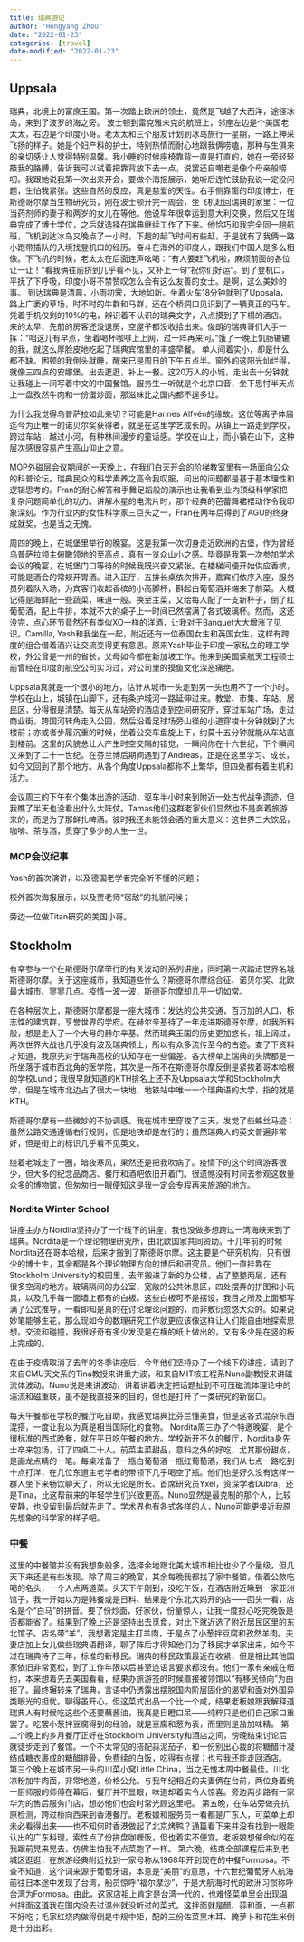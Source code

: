 ```yaml
---
title: 瑞典游记
author: "Hongyang Zhou"
date: "2022-01-23"
categories: [travel]
date-modified: "2022-01-23"
---
```


## Uppsala

瑞典，北境上的富庶王国。第一次踏上欧洲的领土，竟然是飞越了大西洋，途径冰岛，来到了波罗的海之旁。
波士顿到雷克雅未克的航班上，邻座左边是个美国老太太，右边是个印度小哥。老太太和三个朋友计划到冰岛旅行一星期，一路上神采飞扬的样子。她是个妇产科的护士，特别热情而耐心地跟我俩唠嗑，那种与生俱来的亲切感让人觉得特别温馨。我小睡的时候座椅靠背一直是打直的，她在一旁轻轻敲我的胳膊，告诉我可以试着把靠背放下去一点，说罢还自嘲老是像个母亲般唠叨。我跟她说我第一次出来开会，要做个海报展示，她听后连忙鼓励我说一定没问题，生怕我紧张。这些自然的反应，真是慈爱的天性。右手侧靠窗的印度博士，在斯德哥尔摩当生物研究员，刚在波士顿开完一周会，坐飞机赶回瑞典的家里：一位当药剂师的妻子和两岁的女儿在等他。他说早年很幸运到意大利交换，然后又在瑞典完成了博士学位，之后就选择在瑞典继续工作了下来。他恰巧和我完全同一趟航班，飞机到达冰岛又晚点了一小时，下趟的起飞时间有些赶，于是就有了我俩一路小跑带插队的入境找登机口的经历。奋斗在海外的印度人，跟我们中国人是多么相像。下飞机的时候，老太太在后面连声吆喝：“有人要赶飞机啦，麻烦前面的各位让一让！”看我俩往前挤到几乎看不见，又补上一句“祝你们好运”。到了登机口，平抚了下呼吸，印度小哥不禁赞叹怎么会有这么友善的女士。是啊，这么美妙的事。
到达瑞典是清晨，小雨初霁，大地如新。坐着火车18分钟就到了Uppsala，路上广袤的草场，时不时的牛群和马群，还在个桥洞口见识到了一辆真正的马车。凭着手机仅剩的10%的电，辨识着不认识的瑞典文字，八点摸到了下榻的酒店。来的太早，先前的房客还没退房，空屋子都没收拾出来。俊朗的瑞典哥们大手一挥：“咱这儿有早点，坐着喝杯咖啡上上网，过一阵再来问。”饿了一晚上饥肠辘辘的我，就这么厚脸皮地吃起了瑞典宾馆里的丰盛早餐。
单人间着实小，却是什么都不缺。困顿的我倒头就睡，醒来已是周日的下午五点半。窗外的这阳光灿烂得，就像三四点的安娜堡。出去逛逛，补上一餐。这20万人的小城，走出去十分钟就让我碰上一间写着中文的中国餐馆。服务生一听就是个北京口音，坐下思忖半天点上一盘孜然牛肉和一份蛋炒面，那滋味比之国内都不逞多让。

为什么我觉得乌普萨拉如此亲切？可能是Hannes Alfvén的缘故。这位等离子体届迄今为止唯一的诺贝尔奖获得者，就是在这里学艺成长的。从镇上一路走到学校，跨过车站，越过小河，有种林间漫步的童话感。学校在山上，而小镇在山下，这种层次感很容易产生高山仰止之意。

MOP外磁层会议期间的一天晚上，在我们白天开会的阶梯教室里有一场面向公众的科普论坛。瑞典民众的科学素养之高令我叹服，问出的问题都是基于基本理性和逻辑思考的。Fran的耐心解答和手舞足蹈般的演示也让我看到业内顶级科学家把复杂问题简单化的功力。讲解木星的电流片时，那个经典的芭蕾舞裙䙓动作令我印象深刻。作为行业内的女性科学家三巨头之一，Fran在两年后得到了AGU的终身成就奖，也是当之无愧。

周四的晚上，在城堡里举行的晚宴。这是我第一次切身走近欧洲的古堡，作为曾经乌普萨拉领主俯瞰领地的至高点，真有一览众山小之感。毕竟是我第一次参加学术会议的晚宴，在城堡门口等待的时候我既兴奋又紧张。在楼梯间便开始供应香槟，可能是酒会的常规开胃酒。进入正厅，五排长桌依次排开，嘉宾们依序入座，服务员列着队入场，为宾客们收起香槟的小高脚杯，斟起白葡萄酒并端来了前菜。大概记得是海鲜配一些蔬菜，味道一般。换至主菜，又给每人配了一支新杯子，倒了红葡萄酒，配上牛排，本就不大的桌子上一时间已然摆满了各式玻璃杯。然而，这还没完，点心环节竟然还有类似XO一样的洋酒，让我对于Banquet大大增涨了见识。Camilla, Yash和我坐在一起，附近还有一位泰国女生和英国女生，这样有跨度的组合借着酒兴让交流变得更有意思。原来Yash毕业于印度一家私立的理工学校，外公曾是一州的省长，父母如今都在新加坡工作。他来到美国读航天工程硕士前曾经在印度的航空公司实习过，对公司里的摸鱼文化深恶痛绝。

Uppsala真就是一个很小的地方，估计从城市一头走到另一头也用不了一个小时。学校在山上，城镇在山脚下，还有条护城河一路延伸过来。教堂、市集、车站、居民区，分得很是清楚。每天从车站旁的酒店走到空间研究所，穿过车站广场，走过商业街，跨国河转角走入公园，然后沿着足球场旁山径的小道穿梭十分钟就到了大楼前；亦或者步履沉重的时候，坐着公交车盘旋上下，约莫十五分钟就能从车站直到楼前。这里的风貌总让人产生时空交隔的错觉，一瞬间你在十六世纪，下个瞬间又来到了二十一世纪。在芬兰博后期间遇到了Andreas，正是在这里学习、成长，如今又回到了那个地方。从各个角度Uppsala都称不上繁华，但四处都有着生机和活力。

会议周三的下午有个集体出游的活动，驱车半小时来到附近一处古代战争遗迹，但我瞧了半天也没看出什么大阵仗。Tamas他们这群老家伙们显然也不是奔着旅游来的，而是为了那鲜扎啤酒。彼时我还未能领会酒的重大意义：这世界三大饮品，咖啡、茶与酒，贯穿了多少的人生一世。

### MOP会议纪事

Yash的首次演讲，以及德国老学者完全听不懂的问题；

校外首次海报展示，以及贾老师“宿敌”的礼貌问候；

旁边一位做Titan研究的美国小哥。

## Stockholm

有幸参与一个在斯德哥尔摩举行的有关波动的系列讲座，同时第一次踏进世界名城斯德哥尔摩。关于这座城市，我知道些什么？斯德哥尔摩综合征、诺贝尔奖、北欧最大城市、寥寥几点。疫情一波一波，斯德哥尔摩却几乎一切如常。

在各种层次上，斯德哥尔摩都是一座大城市：发达的公共交通，百万加的人口，标志性的建筑群，享誉世界的学府。在赫尔辛基待了一年走进斯德哥尔摩，如我所料般，想是走入了一个大号的赫尔辛基。然而瑞典王国的历史更加悠长，祖上阔过，两次世界大战也几乎没有波及瑞典领土，所以有众多流传至今的古迹。查了下资料才知道，我原先对于瑞典高校的认知存在一些偏差。各大榜单上瑞典的头牌都是一所坐落于城市西北角的医学院，其次是一所不在斯德哥尔摩反倒是紧挨着哥本哈根的学校Lund；我很早就知道的KTH排名上还不及Uppsala大学和Stockholm大学，但是在城市北边占了很大一块地，地铁站中唯一一个瑞典语的大学，指的就是KTH。

斯德哥尔摩有一些微妙的不协调感。我在城市里穿梭了三天，发觉了些蛛丝马迹：虽然公路交通遵循右行规则，但是地铁却是左行的；虽然瑞典人的英文普遍非常好，但是街上的标识几乎看不见英文。

绕着老城走了一圈，暗夜寒风，果然还是把我吹病了。疫情下的这个时间游客很少，但大多的纪念品商店、餐厅和酒吧依旧开着门。很遗憾没有时间去参观这数量众多的博物馆，但匆匆扫一眼便知这是我一定会专程再来旅游的地方。

### Nordita Winter School

讲座主办方Nordita坚持办了一个线下的讲座，我也没做多想跨过一湾海峡来到了瑞典。Nordita是一个理论物理研究所，由北欧国家共同资助。十几年前的时候Nordita还在哥本哈根，后来才搬到了斯德哥尔摩。这主要是个研究机构，只有很少的博士生，其余都是各个理论物理方向的博后和研究员。他们一直挂靠在Stockholm University的校园里，去年搬进了新的办公楼，占了整整两层，还有很多空阔的地方。玻璃隔间的办公室，宽敞的公共休息区，四处摆弄的拼图和小玩具，以及几乎每一面墙上都有的白板。这些白板可不是摆设，我目之所及上面都写满了公式推导，一看即知是真的在讨论理论问题的，而非敷衍忽悠大众的。如果说妙笔能够生花，那么现如今的数理研究工作就更应该像这样让人们能自由地探索思想。交流和碰撞，我很好奇有多少发现是在横的纸上做出的，又有多少是在竖的板上完成的。

在由于疫情取消了去年的冬季讲座后，今年他们坚持办了一个线下的讲座，请到了来自CMU天文系的Tina教授来讲重力波，和来自MIT核工程系Nuno副教授来讲磁流体波动。Nuno说是来讲波动，讲着讲着决定把话题扯到不可压磁流体理论中的湍流和磁重联，虽不是我直接来的目的，但也是打开了一类研究的新窗口。

每天午餐都在学校的餐厅吃自助，我感觉瑞典比芬兰懂美食，但是这各式混杂东西混搭，一度让我以为真是相当国际化的食物。
Nordita周三办了个特邀晚宴，是个很标准的西式晚餐，就在平日吃午餐的地方。学校新开不久的餐厅，Nordita身先士卒来包场，订了四桌二十人。前菜主菜甜品，意料之外的好吃，尤其那份甜点，是画龙点睛的一笔。每桌准备了一瓶白葡萄酒一瓶红葡萄酒，我们从七点一路吃到十点打洋，在几位东道主老学者的带领下几乎喝空了瓶。他们也是好久没有这样一群人坐下来畅饮聊天了，所以无论是所长、首席研究员Yxel，资深学者Dubra，还是Tina，比这帮前来的年轻学生们兴致更高。Nuno显然是最克制的那个人，比较安静，也没留到最后就先走了。学术界也有各式各样的人，Nuno可能更接近我原先想象的科学家的样子吧。

### 中餐

这里的中餐馆并没有我想象般多，选择余地跟北美大城市相比也少了个量级，但几天下来还是有些发现。除了周三的晚宴，其余每晚我都找了家中餐馆，借着公款吃喝的名头，一个人点两道菜。头天下午刚到，没吃午饭，在酒店附近瞅到一家亚洲馆子，我一开始以为是韩餐或是日料、结果是个东北大妈开的店——回头一看，店名是个“白马”的拼音。要了份炒面，好家伙，份量惊人，让我一度担心吃完晚饭是否都能省了。结果到了晚上还是坚持出去觅食，对比下就近选了附近居民区里的东北馆子。店名带“羊”，我想着定是主打羊肉，于是点了小葱拌豆腐和孜然羊肉。夫妻店加上女儿做些瑞典语翻译，聊了阵后才得知他们为了移民才举家出来，如今不过在瑞典待了三年，标准的新移民。瑞典的移民政策最近在收紧，但是相比其他国家依旧非常宽松，到了工作年限以后甚至连语言要求都没有。他们一家有亲戚在纽约，本来想着先去美国看看，结果办旅游签的时候直接被领馆以“有移民倾向”为由拒了。最终辗转来了瑞典，言语中仍透露出摆脱国内阶层固化的渴望和面对外国异类眼光的担忧。聊得虽开心，但这菜式出品一个比一个咸，结果老板娘跟我解释道瑞典人有时候吃这些个还要蘸酱油，我真是目瞪口呆——纯粹只是他们自己家口重罢了。吃罢小葱拌豆腐得到的经验，就是豆腐和葱为表，而里则是盐加味精。
第二个晚上的乡月餐厅正好在Stockholm University和酒店之间，傍晚结束讨论后就徒步走到了餐馆。一个不太常见的搭配蒜泥茄子，和一份别出心裁的将糖醋汁凝结成糖衣裹成的糖醋排骨，免费续的白饭，吃得有点撑；也亏我还能走回酒店。
第三个晚上在城市另一头的川菜小窝Little China，当之无愧本周中餐最佳。川北凉粉加牛肉面，非常地道，价格公允。与我年纪相近的夫妻俩在台前，两位身着统一厨师服的师傅在幕后，餐厅并不显眼，味道却着实令人惊喜。旁边两步路有一家华为的售后服务门店，想必他们也会时常光顾这里吧。
第五晚，在车站旁做完抗原检测，跨过桥向西来到香港餐厅。老板娘和服务员一看都是广东人，可菜单上却未必看得出来——也不知何时香港做起了北京烤鸭？通篇看下来并没有找到一眼能认出的广东料理，索性点了份拼盘咖喱饭，但也着实不便宜。老板娘想催命似的在我跟前晃来晃去，仿佛生怕我不点菜跑了一样。
第六晚，结束全部课程后来到老城区逛逛，在旅游经典附近找到一家号称从1968年开到现在的中餐Formosa。不查不知道，这个词来源于葡萄牙语，本意是“美丽”的意思，十六世纪葡萄牙人航海前往日本途中发现了台湾，船员惊呼“福尔摩沙”，于是大航海时代的欧洲习惯称呼台湾为Formosa。由此，这家店祖上肯定是台湾一代的，也难怪菜单里会出现温州拌面这道我在国内没去过温州就没听过的菜式。这拌面就是醋、蒜和面，一点都不好吃；毛家红烧肉做得倒是中规中矩，配的三份佐菜黑木耳、腌萝卜和花生米倒是十分出彩。
